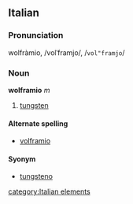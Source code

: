 ==Italian==
===Pronunciation===
wolfràmio, /volˈframjo/, /<tt>vol"framjo</tt>/
===Noun===
'''wolframio''' ''m''

# [[tungsten]]

====Alternate spelling====
*[[volframio]]

====Syonym====
*[[tungsteno]]
[[category:Italian elements]]
